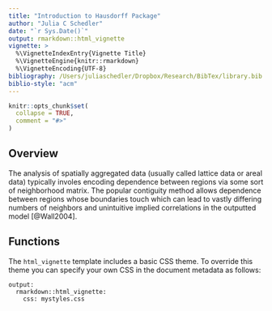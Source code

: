 ```yaml
---
title: "Introduction to Hausdorff Package"
author: "Julia C Schedler"
date: "`r Sys.Date()`"
output: rmarkdown::html_vignette
vignette: >
  %\VignetteIndexEntry{Vignette Title}
  %\VignetteEngine{knitr::rmarkdown}
  %\VignetteEncoding{UTF-8}
bibliography: /Users/juliaschedler/Dropbox/Research/BibTex/library.bib
biblio-style: "acm"
---
```


```r
knitr::opts_chunk$set(
  collapse = TRUE,
  comment = "#>"
)
```


## Overview

The analysis of spatially aggregated data (usually called lattice data or areal data) typically involes encoding dependence between regions via some sort of neighborhood matrix. The popular contiguity method allows dependence between regions whose boundaries touch which can lead to vastly differing numbers of neighbors and unintuitive implied correlations in the outputted model [@Wall2004]. 

## Functions

The `html_vignette` template includes a basic CSS theme. To override this theme you can specify your own CSS in the document metadata as follows:

    output: 
      rmarkdown::html_vignette:
        css: mystyles.css

